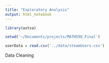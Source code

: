 ```yaml
---
title: "Exploratory Analysis"
output: html_notebook
---
```


```r
library(astsa)

```

```r
setwd('~/Documents/projects/MATH598_Final')
```
```r
userData = read.csv('../data/steamUsers.csv')

```

Data Cleaning
```r


```
